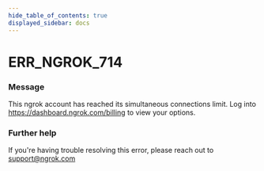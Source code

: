 ```yaml
---
hide_table_of_contents: true
displayed_sidebar: docs
---
```



# ERR_NGROK_714

### Message

This ngrok account has reached its simultaneous connections limit. Log into https://dashboard.ngrok.com/billing to view your options.

<ErrorDetails error="err_ngrok_714" />

### Further help

If you're having trouble resolving this error, please reach out to [support@ngrok.com](mailto:support@ngrok.com?subject=Help%20with%20ERR_NGROK_714)
